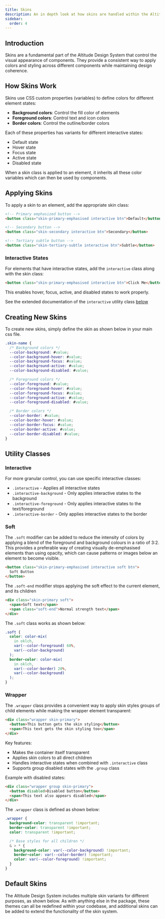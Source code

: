 ```yaml
---
title: Skins
description: An in depth look at how skins are handled within the Altitude Design System
sidebar:
  order: 4
---
```



## Introduction

Skins are a fundamental part of the Altitude Design System that control the visual appearance of components. They provide a consistent way to apply colors and styling across different components while maintaining design coherence.

## How Skins Work

Skins use CSS custom properties (variables) to define colors for different element states:

- **Background colors**: Control the fill color of elements
- **Foreground colors**: Control text and icon colors
- **Border colors**: Control the outline/border colors

Each of these properties has variants for different interactive states:

- Default state
- Hover state
- Focus state
- Active state
- Disabled state

When a skin class is applied to an element, it inherits all these color variables which can then be used by components.

## Applying Skins

To apply a skin to an element, add the appropriate skin class:

```html
<!-- Primary emphasized button -->
<button class="skin-primary-emphasised interactive btn">Default</button>

<!-- Secondary button -->
<button class="skin-secondary interactive btn">Secondary</button>

<!-- Tertiary subtle button -->
<button class="skin-tertiary-subtle interactive btn">Subtle</button>
```

### Interactive States

For elements that have interactive states, add the `interactive` class along with the skin class:

```html
<button class="skin-primary-emphasised interactive btn">Click Me</button>
```

This enables hover, focus, active, and disabled states to work properly.

See the extended documentation of the `interactive` utility class [below](#interactive)

## Creating New Skins

To create new skins, simply define the skin as shown below in your main css file.

```css
.skin-name {
  /* Background colors */
  --color-background: #value;
  --color-background-hover: #value;
  --color-background-focus: #value;
  --color-background-active: #value;
  --color-background-disabled: #value;

  /* Foreground colors */
  --color-foreground: #value;
  --color-foreground-hover: #value;
  --color-foreground-focus: #value;
  --color-foreground-active: #value;
  --color-foreground-disabled: #value;

  /* Border colors */
  --color-border: #value;
  --color-border-hover: #value;
  --color-border-focus: #value;
  --color-border-active: #value;
  --color-border-disabled: #value;
}
```

## Utility Classes

### Interactive

For more granular control, you can use specific interactive classes:

- `.interactive` - Applies all interactive states
- `.interactive-background` - Only applies interactive states to the background
- `.interactive-foreground` - Only applies interactive states to the text/foreground
- `.interactive-border` - Only applies interactive states to the border

### Soft

The `.soft` modifier can be added to reduce the intensity of colors by applying a blend of the foreground and background colours in a ratio of 3:2. This provides a preferable way of creating visually de-emphasised elements than using opacity, which can cause patterns or images below an element to become visible.

```html
<button class="skin-primary-emphasised interactive soft btn">
  Soft Button
</button>
```

The `.soft-end` modifier stops applying the soft effect to the current element, and its children

```html
<div class="skin-primary soft">
  <span>Soft text</span>
  <span class="soft-end">Normal strength text</span>
</div>
```

The `.soft` class works as shown below:

```css
.soft {
  color: color-mix(
    in oklch,
    var(--color-foreground) 60%,
    var(--color-background)
  );
  border-color: color-mix(
    in oklch,
    var(--color-border) 20%,
    var(--color-background)
  );
}
```

### Wrapper

The `.wrapper` class provides a convenient way to apply skin styles groups of child elements while making the wrapper element transparent:

```html
<div class="wrapper skin-primary">
  <button>This button gets the skin styling</button>
  <span>This text gets the skin styling too</span>
</div>
```

Key features:

- Makes the container itself transparent
- Applies skin colors to all direct children
- Handles interactive states when combined with `.interactive` class
- Supports group disabled states with the `.group` class

Example with disabled states:

```html
<div class="wrapper group skin-primary">
  <button disabled>Disabled button</button>
  <span>This text also appears disabled</span>
</div>
```

The `.wrapper` class is defined as shown below:

```css
.wrapper {
  background-color: transparent !important;
  border-color: transparent !important;
  color: transparent !important;

  /* Base styles for all children */
  & > * {
    background-color: var(--color-background) !important;
    border-color: var(--color-border) !important;
    color: var(--color-foreground) !important;
  }
}
```

## Default Skins

The Altitude Design System includes multiple skin variants for different purposes, as shown below. As with anything else in the package, these themes can all be redefined within your codebase, and additional skins can be added to extend the functionality of the skin system.

<SkinPreview client:load />
